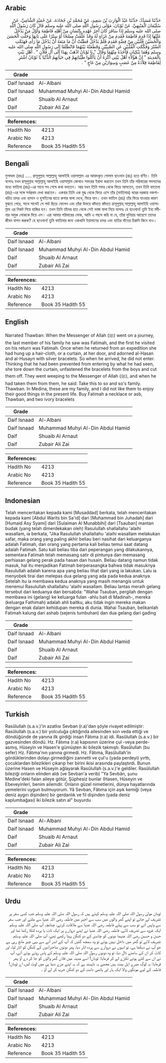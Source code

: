 ## Arabic


<div dir="rtl" lang="ar" style={{fontSize:'larger',backgroundColor:'#f8f9fa',padding:20}}>
حَدَّثَنَا مُسَدَّدٌ، حَدَّثَنَا عَبْدُ الْوَارِثِ بْنُ سَعِيدٍ، عَنْ مُحَمَّدِ بْنِ جُحَادَةَ، عَنْ حُمَيْدٍ الشَّامِيِّ، عَنْ سُلَيْمَانَ الْمَنْبِهِيِّ، عَنْ ثَوْبَانَ، مَوْلَى رَسُولِ اللَّهِ صلى الله عليه وسلم قَالَ كَانَ رَسُولُ اللَّهِ صلى الله عليه وسلم إِذَا سَافَرَ كَانَ آخِرُ عَهْدِهِ بِإِنْسَانٍ مِنْ أَهْلِهِ فَاطِمَةَ وَأَوَّلُ مَنْ يَدْخُلُ عَلَيْهَا إِذَا قَدِمَ فَاطِمَةَ فَقَدِمَ مِنْ غَزَاةٍ لَهُ وَقَدْ عَلَّقَتْ مِسْحًا أَوْ سِتْرًا عَلَى بَابِهَا وَحَلَّتِ الْحَسَنَ وَالْحُسَيْنَ قُلْبَيْنِ مِنْ فِضَّةٍ فَقَدِمَ فَلَمْ يَدْخُلْ فَظَنَّتْ أَنَّ مَا مَنَعَهُ أَنْ يَدْخُلَ مَا رَأَى فَهَتَكَتِ السِّتْرَ وَفَكَّكَتِ الْقُلْبَيْنِ عَنِ الصَّبِيَّيْنِ وَقَطَعَتْهُ بَيْنَهُمَا فَانْطَلَقَا إِلَى رَسُولِ اللَّهِ صلى الله عليه وسلم وَهُمَا يَبْكِيَانِ فَأَخَذَهُ مِنْهُمَا وَقَالَ ‏"‏ يَا ثَوْبَانُ اذْهَبْ بِهَذَا إِلَى آلِ فُلاَنٍ ‏"‏ ‏.‏ أَهْلِ بَيْتٍ بِالْمَدِينَةِ ‏"‏ إِنَّ هَؤُلاَءِ أَهْلُ بَيْتِي أَكْرَهُ أَنْ يَأْكُلُوا طَيِّبَاتِهِمْ فِي حَيَاتِهِمُ الدُّنْيَا يَا ثَوْبَانُ اشْتَرِ لِفَاطِمَةَ قِلاَدَةً مِنْ عَصَبٍ وَسِوَارَيْنِ مِنْ عَاجٍ ‏"‏ ‏.‏
</div>
<div style={{backgroundColor:'#f8f9fa',padding:20, marginBottom: 10}}><table> <thead> <tr> <th>Grade</th> <th></th> </tr> </thead> <tbody> <tr><td>Daif Isnaad</td><td>Al-Albani</td></tr><tr><td>Daif Isnaad</td><td>Muhammad Muhyi Al-Din Abdul Hamid</td></tr><tr><td>Daif</td><td>Shuaib Al Arnaut</td></tr><tr><td>Daif</td><td>Zubair Ali Zai</td></tr></tbody></table><table> <thead> <tr> <th>References:</th> <th></th> </tr> </thead> <tbody><tr><td>Hadith No</td><td>4213</td></tr><tr><td>Arabic No</td><td>4213</td></tr><tr><td>Reference</td><td>Book 35 Hadith 55</td></tr></tbody></table></div>

## Bengali


<div dir="ltr" lang="bn" style={{fontSize:'larger',backgroundColor:'#f8f9fa',padding:20}}>
মুসাদ্দাদ (রহঃ) ..... রাসূলুল্লাহ সাল্লাল্লাহু আলাইহি ওয়াসাল্লাম এর আযাদকৃত গোলাম ছাওবান (রাঃ) হতে বর্ণিত। তিনি বলেনঃ যখন রাসূলুল্লাহ সাল্লাল্লাহু আলাইহি ওয়াসাল্লাম কোথাও সফরের ইরাদা করতেন তখন তিনি তাঁর পরিবারের সদস্যদের মধ্যে ফাতিমা (রাঃ)-এর সাথে সব শেষে কথা বলতেন। আর যখন তিনি সফর থেকে ফিরে আসতেন, তখন তিনি ফাতেমা (রাঃ)-এর সঙ্গে সর্বপ্রথম দেখা করতেন। একবার তিনি এক যুদ্ধ থেকে ফিরে এসে তাঁর (ফাতিমার) ঘরের দরজায় নকশা-খচিত চাদর এবং হাসান ও হুসাইনের হাতে রুপার বালা দেখে, ফিরে যান। তখন ফাতিম (রাঃ) তাঁর ফিরে যাওয়ার কারণ বুঝতে পেরে, সাথে সাথেই সে পর্দা ছিড়ে ফেলেন এবং তাঁরা উভয়ে কাঁদতে কাঁদতে রাসূলুল্লাহ্ সাল্লাল্লাহু আলাইহি ওয়াসাল্লাম এর নিকট গিয়ে হাজির হন। তখন তিনি তাঁদের হাত থেকে সেই ভাঙ্গা বালা নিয়ে বলেনঃ হে ছাওবান! তুমি ইহা মদীনার অমুক লোককে দিয়ে এস। এরা আমার পরিবারের লোক, আমি এ পছন্দ করি না যে, তাঁরা দুনিয়ার আয়েশে তাদের জীবন যাপন করুক? হে ছাওবান! তুমি ফাতিমার জন্য একখানি ইয়ামানের চাদর এবং হাতির দাঁতের চিরুনি কিনে দাও।
</div>
<div style={{backgroundColor:'#f8f9fa',padding:20, marginBottom: 10}}><table> <thead> <tr> <th>Grade</th> <th></th> </tr> </thead> <tbody> <tr><td>Daif Isnaad</td><td>Al-Albani</td></tr><tr><td>Daif Isnaad</td><td>Muhammad Muhyi Al-Din Abdul Hamid</td></tr><tr><td>Daif</td><td>Shuaib Al Arnaut</td></tr><tr><td>Daif</td><td>Zubair Ali Zai</td></tr></tbody></table><table> <thead> <tr> <th>References:</th> <th></th> </tr> </thead> <tbody><tr><td>Hadith No</td><td>4213</td></tr><tr><td>Arabic No</td><td>4213</td></tr><tr><td>Reference</td><td>Book 35 Hadith 55</td></tr></tbody></table></div>

## English


<div dir="ltr" lang="en" style={{fontSize:'larger',backgroundColor:'#f8f9fa',padding:20}}>
Narrated Thawban: When the Messenger of Allah (ﷺ) went on a journey, the last member of his family he saw was Fatimah, and the first he visited on his return was Fatimah. Once when he returned from an expedition she had hung up a hair-cloth, or a curtain, at her door, and adorned al-Hasan and al-Husayn with silver bracelets. So when he arrived, he did not enter. Thinking that he had been prevented from entering by what he had seen, she tore down the curtain, unfastened the bracelets from the boys and cut them off. They went weeping to the Messenger of Allah (ﷺ), and when he had taken them from them, he said: Take this to so and so's family. Thawban. In Medina, these are my family, and I did not like them to enjoy their good things in the present life. Buy Fatimah a necklace or asb, Thawban, and two ivory bracelets
</div>
<div style={{backgroundColor:'#f8f9fa',padding:20, marginBottom: 10}}><table> <thead> <tr> <th>Grade</th> <th></th> </tr> </thead> <tbody> <tr><td>Daif Isnaad</td><td>Al-Albani</td></tr><tr><td>Daif Isnaad</td><td>Muhammad Muhyi Al-Din Abdul Hamid</td></tr><tr><td>Daif</td><td>Shuaib Al Arnaut</td></tr><tr><td>Daif</td><td>Zubair Ali Zai</td></tr></tbody></table><table> <thead> <tr> <th>References:</th> <th></th> </tr> </thead> <tbody><tr><td>Hadith No</td><td>4213</td></tr><tr><td>Arabic No</td><td>4213</td></tr><tr><td>Reference</td><td>Book 35 Hadith 55</td></tr></tbody></table></div>

## Indonesian


<div dir="ltr" lang="id" style={{fontSize:'larger',backgroundColor:'#f8f9fa',padding:20}}>
Telah menceritakan kepada kami [Musaddad] berkata, telah menceritakan kepada kami [Abdul Warits bin Sa'id] dari [Muhammad bin Juhadah] dari [Humaid Asy Syami] dari [Sulaiman Al Munabbihi] dari [Tsauban] mantan budak (yang telah dimerdekakan oleh) Rasulullah shallallahu 'alaihi wasallam, ia berkata, "Jika Rasulullah shallallahu 'alaihi wasallam melakukan safar, maka orang yang paling akhir beliau beri nasihat dari keluarganya adalah Fatimah, dan orang yang pertama kali beliau temui saat datang adalah Fatimah. Satu kali beliau tiba dari peperangan yang dilakukannya, sementara Fatimah telah memasang satir di pintunya dan memasang perhiasan gelang perak pada hasan dan husain. Beliau datang namun tidak masuk, hal itu menjadikan Fatimah berperasangka bahwa tidak masuknya Rasulullah adalah karena apa yang beliau lihat dari yang ia lakukan. Lalu ia menyobek tirai dan melepas dua gelang yang ada pada kedua anaknya. Setelah itu ia membawa kedua anaknya yang masih menangis untuk menemui Rasulullah shallallahu 'alaihi wasallam. Beliau lantas meraih gelang tersebut dari keduanya dan bersabda: "Wahai Tsauban, pergilah dengan membawa ini (gelang) ke keluarga fulan -ahlu bait di Madinah-, mereka (keluarga Fathimah) adalah ahli baitku, aku tidak ingin mereka makan dengan enak dalam kehidupan mereka di dunia. Wahai Tsauban, belikanlah Fatimah kalung dari ashab (sejenis tumbuhan) dan dua gelang dari gading
</div>
<div style={{backgroundColor:'#f8f9fa',padding:20, marginBottom: 10}}><table> <thead> <tr> <th>Grade</th> <th></th> </tr> </thead> <tbody> <tr><td>Daif Isnaad</td><td>Al-Albani</td></tr><tr><td>Daif Isnaad</td><td>Muhammad Muhyi Al-Din Abdul Hamid</td></tr><tr><td>Daif</td><td>Shuaib Al Arnaut</td></tr><tr><td>Daif</td><td>Zubair Ali Zai</td></tr></tbody></table><table> <thead> <tr> <th>References:</th> <th></th> </tr> </thead> <tbody><tr><td>Hadith No</td><td>4213</td></tr><tr><td>Arabic No</td><td>4213</td></tr><tr><td>Reference</td><td>Book 35 Hadith 55</td></tr></tbody></table></div>

## Turkish


<div dir="ltr" lang="tr" style={{fontSize:'larger',backgroundColor:'#f8f9fa',padding:20}}>
Rasûlullah (s.a.v.)'in azatlısı Sevban (r.a)'dan şöyle rivayet edilmiştir: Rasûlullah (s.a.v.) bir yolculuğa çıktığında ailesinden son veda ettiği ve döndüğünde de yanına ilk girdiği insan Fâtıma (r.a) idi. Rasûlullah (s.a.v.) bir gazvesinden döndü. Hz. Fâtıma (r.a) kapısının üzerine çul -veya perde- asmış, Hüseyin ve Hasen'e gümüşten iki bilezik takmıştı. Rasûlullah (bu sefer) Hz. Fâtıma'nın yanına girmedi. Hz. Fâtıma, Rasûlullah'in gördüklerinden dolayı girmediğini zannetti ve çul'u (yada perdeyi) yırttı, çocuklardan bilezikleri çıkarıp her birini ikisi arasında paylaştırdı. Bunun üzerine Hasen ve Hüseyin ağlayarak Rasûlullah (s.a.v.)'e geldiler. Rasûlullah bileziği onların elinden aldı (ve Sevban'a verib) "Ya Sevbân, şunu Medine'deki falan aileye götür, Şüphesiz bunlar (Hasen, Hüseyin ve Ebeveyinleri, benim ailemdir. Onların güzel nimetlerini, dünya hayatlarında yemelerini uygun bulmuyorum. Yâ Sevban, Fâtıma için aşık kemiği (veya deniz aygırı dişinden) bir gerdanlık ve fil dişinden (yada deniz kaplumbağası) iki bilezik satın al" buyurdu
</div>
<div style={{backgroundColor:'#f8f9fa',padding:20, marginBottom: 10}}><table> <thead> <tr> <th>Grade</th> <th></th> </tr> </thead> <tbody> <tr><td>Daif Isnaad</td><td>Al-Albani</td></tr><tr><td>Daif Isnaad</td><td>Muhammad Muhyi Al-Din Abdul Hamid</td></tr><tr><td>Daif</td><td>Shuaib Al Arnaut</td></tr><tr><td>Daif</td><td>Zubair Ali Zai</td></tr></tbody></table><table> <thead> <tr> <th>References:</th> <th></th> </tr> </thead> <tbody><tr><td>Hadith No</td><td>4213</td></tr><tr><td>Arabic No</td><td>4213</td></tr><tr><td>Reference</td><td>Book 35 Hadith 55</td></tr></tbody></table></div>

## Urdu


<div dir="rtl" lang="ur" style={{fontSize:'larger',backgroundColor:'#f8f9fa',padding:20}}>
ثوبان مولیٰ رسول اللہ صلی اللہ علیہ وسلم کہتے ہیں کہ رسول اللہ صلی اللہ علیہ وسلم جب کسی سفر پر تشریف لے جاتے تو اپنے گھر والوں میں سب سے اخیر میں فاطمہ رضی اللہ عنہا سے ملتے اور جب سفر سے واپس آتے تو سب سے پہلے فاطمہ رضی اللہ عنہا سے ملاقات کرتے، چنانچہ آپ صلی اللہ علیہ وسلم ایک غزوہ سے تشریف لائے، فاطمہ رضی اللہ عنہا نے اپنے دروازے پر ایک ٹاٹ یا پردہ لٹکا رکھا تھا اور حسن و حسین رضی اللہ عنہما دونوں کو چاندی کے دو کنگن پہنا رکھے تھے، آپ صلی اللہ علیہ وسلم تشریف لائے تو گھر میں داخل نہیں ہوئے تو وہ سمجھ گئیں کہ آپ کے اندر آنے سے یہی چیز مانع رہی ہے جو آپ نے دیکھا ہے، تو انہوں نے دروازے سے پردہ اتار دیا، پھر دونوں صاحبزادوں کے کنگن کو اتار لیا، اور کاٹ کر ان کے سامنے ڈال دیا، تو وہ دونوں رسول اللہ صلی اللہ علیہ وسلم کے پاس روتے ہوئے آئے، آپ نے ان سے کٹے ہوئے ٹکڑے لے کر فرمایا: ثوبان! اسے مدینہ میں فلاں گھر والوں کو جا کر دے آؤ پھر فرمایا: یہ لوگ میرے اہل بیت ہیں مجھے یہ ناپسند ہے کہ یہ اپنے مزے دنیا ہی میں لوٹ لیں، اے ثوبان! فاطمہ کے لیے مونگوں والا ایک ہار اور ہاتھی دانت کے دو کنگن خرید کر لے آؤ ۔
</div>
<div style={{backgroundColor:'#f8f9fa',padding:20, marginBottom: 10}}><table> <thead> <tr> <th>Grade</th> <th></th> </tr> </thead> <tbody> <tr><td>Daif Isnaad</td><td>Al-Albani</td></tr><tr><td>Daif Isnaad</td><td>Muhammad Muhyi Al-Din Abdul Hamid</td></tr><tr><td>Daif</td><td>Shuaib Al Arnaut</td></tr><tr><td>Daif</td><td>Zubair Ali Zai</td></tr></tbody></table><table> <thead> <tr> <th>References:</th> <th></th> </tr> </thead> <tbody><tr><td>Hadith No</td><td>4213</td></tr><tr><td>Arabic No</td><td>4213</td></tr><tr><td>Reference</td><td>Book 35 Hadith 55</td></tr></tbody></table></div>